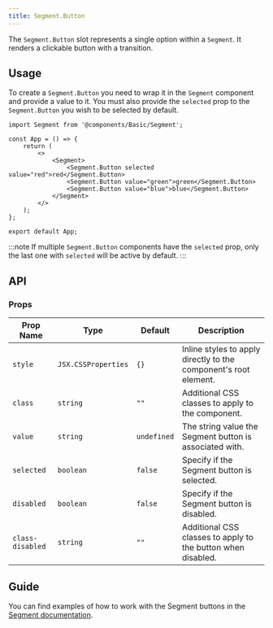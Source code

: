 ```yaml
---
title: Segment.Button
---
```


The `Segment.Button` slot represents a single option within a `Segment`. It renders a clickable button with a transition.

## Usage

To create a `Segment.Button` you need to wrap it in the `Segment` component and provide a value to it. You must also provide the `selected` prop to the `Segment.Button` you wish
to be selected by default.

```tsx
import Segment from '@components/Basic/Segment';

const App = () => {
    return (
        <>
            <Segment>
                <Segment.Button selected value="red">red</Segment.Button>
                <Segment.Button value="green">green</Segment.Button>
                <Segment.Button value="blue">blue</Segment.Button>
            </Segment>
        </>
    );
};

export default App;
```

:::note
If multiple `Segment.Button` components have the `selected` prop, only the last one with `selected` will be active by default.
:::

## API

### Props

| Prop Name        | Type                                   | Default     | Description                                                                                                                                                                                  |
| ---------------- | -------------------------------------- | ----------- | -------------------------------------------------------------------------------------------------------------------------------------------------------------------------------------------- |
| `style`          | `JSX.CSSProperties`                    | `{}`        | Inline styles to apply directly to the component's root element.                                                                                                                             |
| `class`          | `string`                               | `""`        | Additional CSS classes to apply to the component.                                                                                                                                            |
| `value`          | `string`                               | `undefined` | The string value the Segment button is associated with.                                                                                                                                        |
| `selected`       | `boolean`                              | `false`     | Specify if the Segment button is selected.                                                                                                                                                     |
| `disabled`       | `boolean`                              | `false`     | Specify if the Segment button is disabled.                                                                                                                                                      |
| `class-disabled` | `string`                               | `""`        | Additional CSS classes to apply to the button when disabled.                                                                                                                              |

## Guide

You can find examples of how to work with the Segment buttons in the [Segment documentation](/components/basic/Segment#guide).